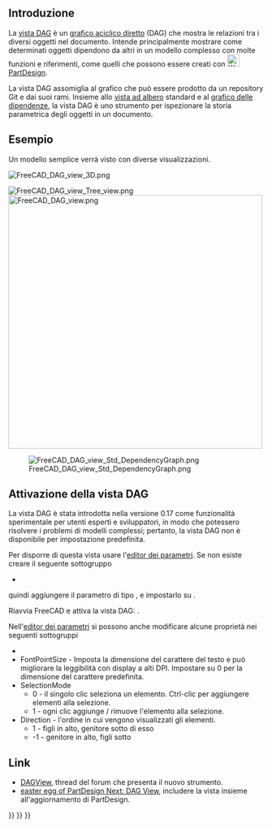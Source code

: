 <languages/>

<span id="Introduction"></span>
== Introduzione ==

{{TOCright}}

La [[DAG view/it|vista DAG]] è un [https://en.wikipedia.org/wiki/Directed_acyclic_graph grafico aciclico diretto] (DAG) che mostra le relazioni tra i diversi oggetti nel documento. Intende principalmente mostrare come determinati oggetti dipendono da altri in un modello complesso con molte funzioni e riferimenti, come quelli che possono essere creati con [[Image:Workbench_PartDesign.svg|24px]] [[PartDesign Workbench/it|PartDesign]].

La vista DAG assomiglia al grafico che può essere prodotto da un repository Git e dai suoi rami. Insieme allo [[tree view/it|vista ad albero]] standard e al [[Std_DependencyGraph/it|grafico delle dipendenze]], la vista DAG è uno strumento per ispezionare la storia parametrica degli oggetti in un documento.

<span id="Example"></span>
== Esempio ==

Un modello semplice verrà visto con diverse visualizzazioni.

[[File:FreeCAD_DAG_view_3D.png]]
{{Caption|Modello con forme 2D e 3D.}}

[[File:FreeCAD_DAG_view_Tree_view.png]] [[File:FreeCAD_DAG_view.png|x500px]]

{{Caption|A sinistra: oggetti mostrati nella [[tree view/it|vista ad albero]] standard. A destra: oggetti mostrati nella vista DAG.}}

[[File:FreeCAD_DAG_view_Std_DependencyGraph.png]]

{{Caption|Relazioni tra gli oggetti mostrati nel [[Std_DependencyGraph/it|grafico delle dipendenze]].}}

<span id="Activating_the_DAG_view"></span>
== Attivazione della vista DAG ==

La vista DAG è stata introdotta nella versione 0.17 come funzionalità sperimentale per utenti esperti e sviluppatori, in modo che potessero risolvere i problemi di modelli complessi; pertanto, la vista DAG non è disponibile per impostazione predefinita.

Per disporre di questa vista usare l'[[Std DlgParameter/it|editor dei parametri]].  Se non esiste creare il seguente sottogruppo 
* {{incode|BaseApp/Preferences/DockWindows/DAGView}}

quindi aggiungere il parametro {{incode|Enabled}} di tipo {{incode|Boolean}}, e impostarlo su {{TRUE}}.

Riavvia FreeCAD e attiva la vista DAG: 
{{MenuCommand|{{StdMenu|[[Std View Menu/it|Visualizza]]}} → Pannelli → Vista DAG}}.

Nell'[[Std DlgParameter/it|editor dei parametri]] si possono anche modificare alcune proprietà nei seguenti sottogruppi
* {{incode|BaseApp/Preferences/DAGView}}
* FontPointSize - Imposta la dimensione del carattere del testo e può migliorare la leggibilità con display a alti DPI. Impostare su 0 per la dimensione del carattere predefinita.
* SelectionMode
** 0 - il singolo clic seleziona un elemento. Ctrl-clic per aggiungere elementi alla selezione. 
** 1 - ogni clic aggiunge / rimuove l'elemento alla selezione.
* Direction - l'ordine in cui vengono visualizzati gli elementi.
** 1 - figli in alto, genitore sotto di esso
** -1 - genitore in alto, figli sotto

<span id="Links"></span>
==Link==

* [https://forum.freecad.org/viewtopic.php?f=20&t=11276 DAGView], thread del forum che presenta il nuovo strumento.
* [https://forum.freecad.org/viewtopic.php?t=15375 easter egg of PartDesign Next: DAG View], includere la vista insieme all'aggiornamento di PartDesign.

{{Interface navi{{#translation:}}}}
{{Std Base navi{{#translation:}}}}
{{Userdocnavi{{#translation:}}}}